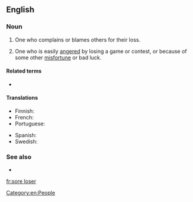{{also|sore-loser}}
==English==

===Noun===
{{en-noun}}

# {{lb|en|informal}} One who complains or blames others for their loss.
# {{lb|en|informal}} One who is easily [[angered]] by losing a game or contest, or because of some other [[misfortune]] or bad luck.

====Related terms====
* {{l|en|sore winner}}

====Translations====
{{trans-top|one who is easily angered by losing}}
* Finnish: {{t|fi|huono häviäjä}}
* French: {{t+|fr|mauvais perdant}}
* Portuguese: {{t|pt|mau perdedor}}
{{trans-mid}}
* Spanish: {{t|es|mal perdedor}}
* Swedish: {{t|sv|dålig förlorare}}
{{trans-bottom}}

===See also===
* {{l|en|born loser}}

[[Category:en:People]]

[[fr:sore loser]]